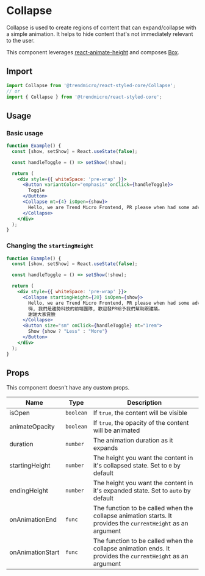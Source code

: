 # Collapse

Collapse is used to create regions of content that can expand/collapse with a simple animation. It helps to hide content that's not immediately relevant to the user.

This component leverages [react-animate-height](https://github.com/Stanko/react-animate-height) and composes [Box](./box).

## Import

```js
import Collapse from '@trendmicro/react-styled-core/Collapse';
// or
import { Collapse } from '@trendmicro/react-styled-core';
```

## Usage

### Basic usage

```jsx
function Example() {
  const [show, setShow] = React.useState(false);

  const handleToggle = () => setShow(!show);

  return (
    <div style={{ whiteSpace: 'pre-wrap' }}>
      <Button variantColor="emphasis" onClick={handleToggle}>
        Toggle
      </Button>
      <Collapse mt={4} isOpen={show}>
        Hello, we are Trend Micro Frontend, PR please when had some advice ^_^
      </Collapse>
    </div>
  );
}
```

### Changing the `startingHeight`

```jsx
function Example() {
  const [show, setShow] = React.useState(false);

  const handleToggle = () => setShow(!show);

  return (
    <div style={{ whiteSpace: 'pre-wrap' }}>
      <Collapse startingHeight={20} isOpen={show}>
        Hello, we are Trend Micro Frontend, PR please when had some advice ^_^.
        嗨, 我們是趨勢科技的前端團隊, 歡迎發PR給予我們幫助跟建議。
        謝謝大家賞臉
      </Collapse>
      <Button size="sm" onClick={handleToggle} mt="1rem">
        Show {show ? "Less" : "More"}
      </Button>
    </div>
  );
}
```

## Props

This component doesn't have any custom props.

| Name             | Type      | Description                                                                                                  |
| ---------------- | --------- | ------------------------------------------------------------------------------------------------------------ |
| isOpen           | `boolean` | If `true`, the content will be visible                                                                       |
| animateOpacity   | `boolean` | If `true`, the opacity of the content will be animated                                                       |
| duration         | `number`  | The animation duration as it expands                                                                         |
| startingHeight   | `number`  | The height you want the content in it's collapsed state. Set to `0` by default                               |
| endingHeight     | `number`  | The height you want the content in it's expanded state. Set to `auto` by default                             |
| onAnimationEnd   | `func`    | The function to be called when the collapse animation starts. It provides the `currentHeight` as an argument |
| onAnimationStart | `func`    | The function to be called when the collapse animation ends. It provides the `currentHeight` as an argument   |
